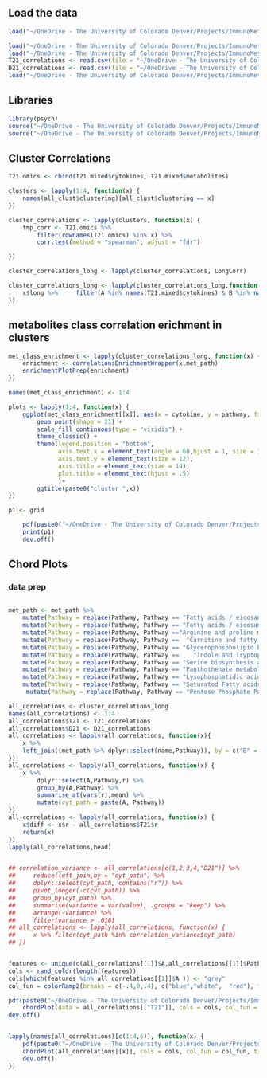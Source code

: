 ## Load the data

```r
load("~/OneDrive - The University of Colorado Denver/Projects/ImmunoMetabolicSubtypes/results/clusterings/all_clust.RData")

load("~/OneDrive - The University of Colorado Denver/Projects/ImmunoMetabolicSubtypes/data/processed/T21_standardized_cyt_met.RData")
load("~/OneDrive - The University of Colorado Denver/Projects/ImmunoMetabolicSubtypes/data/processed/D21_standardized_cyt_met.RData")
T21_correlations <- read.csv(file = "~/OneDrive - The University of Colorado Denver/Projects/ImmunoMetabolicSubtypes/results/tables/T21_cyt_met_correlations.csv")
D21_correlations <- read.csv(file = "~/OneDrive - The University of Colorado Denver/Projects/ImmunoMetabolicSubtypes/results/tables/D21_cyt_met_correlations.csv")
load("~/OneDrive - The University of Colorado Denver/Projects/ImmunoMetabolicSubtypes/data/pathway/metabolite_pathway.RData")
```

## Libraries

``` r
library(psych)
source("~/OneDrive - The University of Colorado Denver/Projects/ImmunoMetabolicSubtypes/R/cluster_evaluation.R")
source("~/OneDrive - The University of Colorado Denver/Projects/ImmunoMetabolicSubtypes/R/cyt_met_correlation_functions.R")
```
## Cluster Correlations

```r
T21.omics <- cbind(T21.mixed$cytokines, T21.mixed$metabolites)

clusters <- lapply(1:4, function(x) {
    names(all_clust$clustering)[all_clust$clustering == x]
})

cluster_correlations <- lapply(clusters, function(x) {
    tmp_corr <- T21.omics %>%
        filter(rownames(T21.omics) %in% x) %>%
        corr.test(method = "spearman", adjust = "fdr")

})

cluster_correlations_long <- lapply(cluster_correlations, LongCorr)

cluster_correlations_long <- lapply(cluster_correlations_long,function(x) {
    x$long %>%     filter(A %in% names(T21.mixed$cytokines) & B %in% names(T21.mixed$metabolites))
})


```

## metabolites class correlation erichment in clusters

```r
met_class_enrichment <- lapply(cluster_correlations_long, function(x) {
    enrichment <- correlationsEnrichmentWrapper(x,met_path)
    enrichmentPlotPrep(enrichment)
})

names(met_class_enrichment) <- 1:4

plots <- lapply(1:4, function(x) {
    ggplot(met_class_enrichment[[x]], aes(x = cytokine, y = pathway, fill = avg_corr, size = -log10(fdr))) +
        geom_point(shape = 21) +
        scale_fill_continuous(type = "viridis") +
        theme_classic() +
        theme(legend.position = "bottom",
              axis.text.x = element_text(angle = 60,hjust = 1, size = 12),
              axis.text.y = element_text(size = 12),
              axis.title = element_text(size = 14),
              plot.title = element_text(hjust = .5)
              )+
        ggtitle(paste0("cluster ",x))
})

p1 <- grid

    pdf(paste0("~/OneDrive - The University of Colorado Denver/Projects/ImmunoMetabolicSubtypes/results/enrichment/cluster_",x,"_enrichment.pdf"))
    print(p1)
    dev.off()

```


## Chord Plots


### data prep
```r

met_path <- met_path %>%
    mutate(Pathway = replace(Pathway, Pathway == "Fatty acids / eicosanoids", "Fatty acids/eicosanoids")) %>%
    mutate(Pathway = replace(Pathway, Pathway == "Fatty acids / eicosanoid", "Fatty acids/eicosanoids")) %>%
    mutate(Pathway = replace(Pathway, Pathway =="Arginine and proline metabolism" , "Arg, Pro metabolism"))%>%
    mutate(Pathway = replace(Pathway, Pathway ==  "Carnitine and fatty acid metabolism", "Carnitine metabolism"))%>%
    mutate(Pathway = replace(Pathway, Pathway == "Glycerophospholipid biosynthesis", "GPL biosynthesis")) %>%
    mutate(Pathway = replace(Pathway, Pathway ==    "Indole and Tryptophan", "Indole/Tryptophan"))%>%
    mutate(Pathway = replace(Pathway, Pathway == "Serine biosynthesis and one-carbon metabolism", "Ser biosynthesis")) %>%
    mutate(Pathway = replace(Pathway, Pathway == "Panthothenate metabolism", "PTA metabolism")) %>%
    mutate(Pathway = replace(Pathway, Pathway == "Lysophosphatidic acids", "LPAs")) %>%
    mutate(Pathway = replace(Pathway, Pathway == "Saturated Fatty acids", "Fatty acids/saturated")) %>%
     mutate(Pathway = replace(Pathway, Pathway == "Pentose Phosphate Pathway", "Pentose Phosphate"))

all_correlations <- cluster_correlations_long
names(all_correlations) <- 1:4
all_correlations$T21 <- T21_correlations
all_correlations$D21 <- D21_correlations
all_correlations <- lapply(all_correlations, function(x){
    x %>%
    left_join((met_path %>% dplyr::select(name,Pathway)), by = c("B" = "name"))
})
all_correlations <- lapply(all_correlations, function(x) {
    x %>%
        dplyr::select(A,Pathway,r) %>%
        group_by(A,Pathway) %>%
        summarise_at(vars(r),mean) %>%
        mutate(cyt_path = paste(A, Pathway))
})
all_correlations <- lapply(all_correlations, function(x) {
    x$diff <- x$r - all_correlations$T21$r
    return(x)
})
lapply(all_correlations,head)


## correlation_variance <- all_correlations[c(1,2,3,4,"D21")] %>%
##     reduce(left_join,by = "cyt_path") %>%
##     dplyr::select(cyt_path, contains("r")) %>%
##     pivot_longer(-c(cyt_path)) %>%
##     group_by(cyt_path) %>%
##     summarise(variance = var(value), .groups = "keep") %>%
##     arrange(-variance) %>%
##     filter(variance > .018)
## all_correlations <- lapply(all_correlations, function(x) {
##     x %>% filter(cyt_path %in% correlation_variance$cyt_path)
## })


features <- unique(c(all_correlations[[1]]$A,all_correlations[[1]]$Pathway))
cols <- rand_color(length(features))
cols[which(features %in% all_correlations[[1]]$A )] <- "grey"
col_fun = colorRamp2(breaks = c(-.4,0,.4), c("blue","white",  "red"), transparency = .2)

pdf(paste0("~/OneDrive - The University of Colorado Denver/Projects/ImmunoMetabolicSubtypes/results/chord_plots/T21.pdf"), height = 12, width =12)
    chordPlot(data = all_correlations[["T21"]], cols = cols, col_fun = col_fun, title = "T21", diff_thresh = 0, r_thresh = .15)
dev.off()


lapply(names(all_correlations)[c(1:4,6)], function(x) {
    pdf(paste0("~/OneDrive - The University of Colorado Denver/Projects/ImmunoMetabolicSubtypes/results/chord_plots/",x,".pdf"), height = 12, width =12)
    chordPlot(all_correlations[[x]], cols = cols, col_fun = col_fun, title = x, diff_thresh = .2, r_thresh = .15)
    dev.off()
})


    
```
